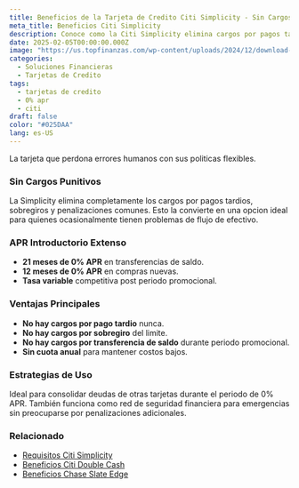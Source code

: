 ```yaml
---
title: Beneficios de la Tarjeta de Credito Citi Simplicity - Sin Cargos por Pago Tardio o Penalizaciones
meta_title: Beneficios Citi Simplicity
description: Conoce como la Citi Simplicity elimina cargos por pagos tardios y sobregiros, ofreciendo 0% APR introductorio y simplicidad en el manejo de credito.
date: 2025-02-05T00:00:00.000Z
image: "https://us.topfinanzas.com/wp-content/uploads/2024/12/download-18.webp"
categories:
  - Soluciones Financieras
  - Tarjetas de Credito
tags:
  - tarjetas de credito
  - 0% apr
  - citi
draft: false
color: "#025DAA"
lang: es-US
---
```


La tarjeta que perdona errores humanos con sus politicas flexibles.

### Sin Cargos Punitivos

La Simplicity elimina completamente los cargos por pagos tardios, sobregiros y penalizaciones comunes. Esto la convierte en una opcion ideal para quienes ocasionalmente tienen problemas de flujo de efectivo.

### APR Introductorio Extenso

- **21 meses de 0% APR** en transferencias de saldo.
- **12 meses de 0% APR** en compras nuevas.
- **Tasa variable** competitiva post periodo promocional.

### Ventajas Principales

- **No hay cargos por pago tardio** nunca.
- **No hay cargos por sobregiro** del limite.
- **No hay cargos por transferencia de saldo** durante periodo promocional.
- **Sin cuota anual** para mantener costos bajos.

<AdZone id="us_site_4" />

### Estrategias de Uso

Ideal para consolidar deudas de otras tarjetas durante el periodo de 0% APR. También funciona como red de seguridad financiera para emergencias sin preocuparse por penalizaciones adicionales.

### Relacionado

- [Requisitos Citi Simplicity](/soluciones-financieras/requisitos-de-la-tarjeta-de-credito-citi-simplicity-elegibilidad-y-aprobacion)
- [Beneficios Citi Double Cash](/soluciones-financieras/beneficios-de-la-tarjeta-de-credito-citi-double-cash-2-cashback-en-todas-tus-compras)
- [Beneficios Chase Slate Edge](/soluciones-financieras/beneficios-de-la-tarjeta-de-credito-chase-slate-edge-transferencias-sin-cargos)
